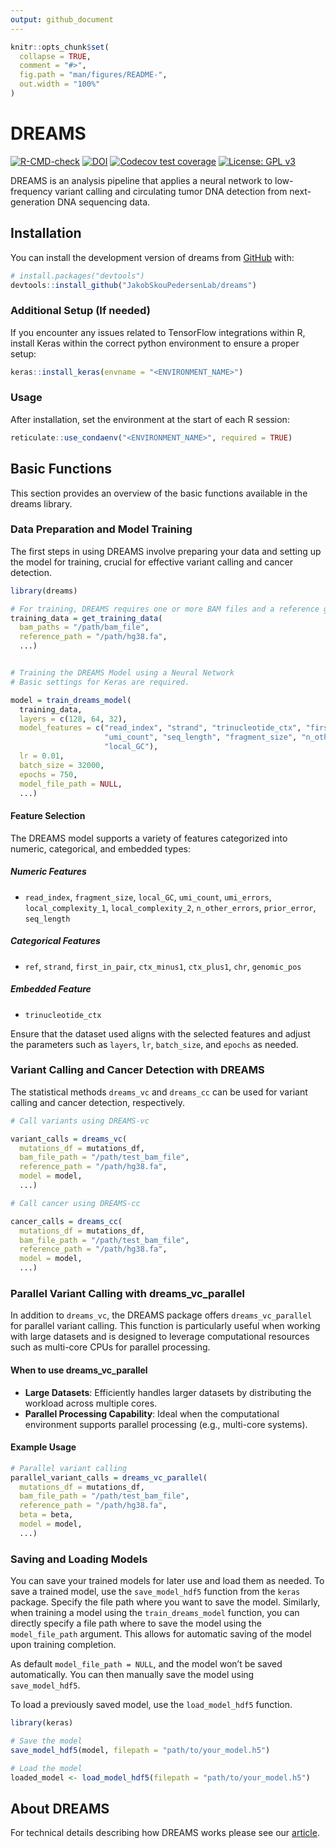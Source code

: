```yaml
---
output: github_document
---
```


<!-- README.md is generated from README.Rmd. Please edit that file -->

```r
knitr::opts_chunk$set(
  collapse = TRUE,
  comment = "#>",
  fig.path = "man/figures/README-",
  out.width = "100%"
)
```

# DREAMS

<!-- badges: start -->
[![R-CMD-check](https://github.com/JakobSkouPedersenLab/dreams/workflows/R-CMD-check/badge.svg)](https://github.com/JakobSkouPedersenLab/dreams/actions)
[![DOI](https://zenodo.org/badge/455089263.svg)](https://zenodo.org/badge/latestdoi/455089263)
[![Codecov test coverage](https://codecov.io/gh/JakobSkouPedersenLab/dreams/branch/main/graph/badge.svg)](https://app.codecov.io/gh/JakobSkouPedersenLab/dreams?branch=main)
[![License: GPL v3](https://img.shields.io/badge/License-GPLv3-blue.svg)](https://www.gnu.org/licenses/gpl-3.0)

<!-- badges: end -->

DREAMS is an analysis pipeline that applies a neural network to low-frequency variant calling and circulating tumor DNA detection from next-generation DNA sequencing data.

## Installation

You can install the development version of dreams from [GitHub](https://github.com/JakobSkouPedersenLab/dreams) with:

``` r
# install.packages("devtools")
devtools::install_github("JakobSkouPedersenLab/dreams")

```
### Additional Setup (If needed)
If you encounter any issues related to TensorFlow integrations within R, install Keras within the correct python environment to ensure a proper setup:

   ```r
   keras::install_keras(envname = "<ENVIRONMENT_NAME>")
   ```

### Usage

After installation, set the environment at the start of each R session:

   ```r
   reticulate::use_condaenv("<ENVIRONMENT_NAME>", required = TRUE)
   ```

## Basic Functions
This section provides an overview of the basic functions available in the dreams library.

### Data Preparation and Model Training
The first steps in using DREAMS involve preparing your data and setting up the model for training, crucial for effective variant calling and cancer detection.
```r
library(dreams)

# For training, DREAMS requires one or more BAM files and a reference genome.
training_data = get_training_data(
  bam_paths = "/path/bam_file",
  reference_path = "/path/hg38.fa",
  ...)


# Training the DREAMS Model using a Neural Network
# Basic settings for Keras are required.

model = train_dreams_model(
  training_data,
  layers = c(128, 64, 32),
  model_features = c("read_index", "strand", "trinucleotide_ctx", "first_in_pair", 
                     "umi_count", "seq_length", "fragment_size", "n_other_errors", 
                     "local_GC"),
  lr = 0.01,
  batch_size = 32000,
  epochs = 750,
  model_file_path = NULL,
  ...)

```

#### Feature Selection 
The DREAMS model supports a variety of features categorized into numeric, categorical, and embedded types:

##### Numeric Features
- `read_index`, `fragment_size`, `local_GC`, `umi_count`, `umi_errors`, `local_complexity_1`, `local_complexity_2`, `n_other_errors`, `prior_error`, `seq_length`

##### Categorical Features
- `ref`, `strand`, `first_in_pair`, `ctx_minus1`, `ctx_plus1`, `chr`, `genomic_pos`

##### Embedded Feature
- `trinucleotide_ctx`

Ensure that the dataset used aligns with the selected features and adjust the parameters such as `layers`, `lr`, `batch_size`, and `epochs` as needed.

### Variant Calling and Cancer Detection with DREAMS
The statistical methods `dreams_vc` and `dreams_cc` can be used for variant calling and cancer detection, respectively.
```r
# Call variants using DREAMS-vc

variant_calls = dreams_vc(
  mutations_df = mutations_df,
  bam_file_path = "/path/test_bam_file",
  reference_path = "/path/hg38.fa",
  model = model,
  ...)

# Call cancer using DREAMS-cc

cancer_calls = dreams_cc(
  mutations_df = mutations_df,
  bam_file_path = "/path/test_bam_file",
  reference_path = "/path/hg38.fa",
  model = model,
  ...)

```

### Parallel Variant Calling with dreams_vc_parallel
In addition to `dreams_vc`, the DREAMS package offers `dreams_vc_parallel` for parallel variant calling. This function is particularly useful when working with large datasets and is designed to leverage computational resources such as multi-core CPUs for parallel processing.

#### When to use dreams_vc_parallel
- **Large Datasets**: Efficiently handles larger datasets by distributing the workload across multiple cores.
- **Parallel Processing Capability**: Ideal when the computational environment supports parallel processing (e.g., multi-core systems).

#### Example Usage
```r
# Parallel variant calling
parallel_variant_calls = dreams_vc_parallel(
  mutations_df = mutations_df,
  bam_file_path = "/path/test_bam_file",
  reference_path = "/path/hg38.fa",
  beta = beta,
  model = model,
  ...)

```

### Saving and Loading Models
You can save your trained models for later use and load them as needed. 
To save a trained model, use the `save_model_hdf5` function from the `keras` package. Specify the file path where you want to save the model. Similarly, when training a model using the `train_dreams_model` function, you can directly specify a file path where to save the model using the `model_file_path` argument. This allows for automatic saving of the model upon training completion.

As default `model_file_path = NULL`, and the model won't be saved automatically. You can then manually save the model using `save_model_hdf5`.

To load a previously saved model, use the `load_model_hdf5` function. 
```r
library(keras)

# Save the model
save_model_hdf5(model, filepath = "path/to/your_model.h5")

# Load the model
loaded_model <- load_model_hdf5(filepath = "path/to/your_model.h5")
```


## About DREAMS
For technical details describing how DREAMS works please see our [article](https://genomebiology.biomedcentral.com/articles/10.1186/s13059-023-02920-1).

